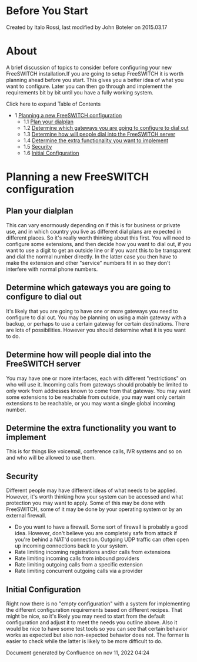 
# Before You Start 

 Created by  Italo Rossi, last modified by  John Boteler on 2015.03.17

# About

A brief discussion of topics to consider before configuring your new FreeSWITCH installation.If you are going to setup FreeSWITCH it is worth planning ahead before you start. This gives you a better idea of what you want to configure. Later you can then go through and implement the requirements bit by bit until you have a fully working system.

Click here to expand Table of Contents

* 1 [Planning a new FreeSWITCH configuration](#planning-a-new-freeswitch-configuration)  
   * 1.1 [Plan your dialplan](#plan-your-dialplan)  
   * 1.2 [Determine which gateways you are going to configure to dial out](#determine-which-gateways-you-are-going-to-configure-to-dial-out)  
   * 1.3 [Determine how will people dial into the FreeSWITCH server](#determine-how-will-people-dial-into-the-freeswitch-server)  
   * 1.4 [Determine the extra functionality you want to implement](#determine-the-extra-functionality-you-want-to-implement)  
   * 1.5 [Security](#security)  
   * 1.6 [Initial Configuration](#initial-configuration)

# Planning a new FreeSWITCH configuration

## Plan your dialplan

This can vary enormously depending on if this is for business or private use, and in which country you live as different dial plans are expected in different places. So it's really worth thinking about this first. You will need to configure some extensions, and then decide how you want to dial out, if you want to use a digit to get an outside line or if you want this to be transparent and dial the normal number directly. In the latter case you then have to make the extension and other "service" numbers fit in so they don't interfere with normal phone numbers.

## Determine which gateways you are going to configure to dial out

It's likely that you are going to have one or more gateways you need to configure to dial out. You may be planning on using a main gateway with a backup, or perhaps to use a certain gateway for certain destinations. There are lots of possibilities. However you should determine what it is you want to do.

## Determine how will people dial into the FreeSWITCH server

You may have one or more interfaces, each with different "restrictions" on who will use it. Incoming calls from gateways should probably be limited to only work from addresses known to come from that gateway. You may want some extensions to be reachable from outside, you may want only certain extensions to be reachable, or you may want a single global incoming number.

## Determine the extra functionality you want to implement

This is for things like voicemail, conference calls, IVR systems and so on and who will be allowed to use them.

## Security

Different people may have different ideas of what needs to be applied. However, it's worth thinking how your system can be accessed and what protection you may want to apply. Some of this may be done with FreeSWITCH, some of it may be done by your operating system or by an external firewall.

* Do you want to have a firewall. Some sort of firewall is probably a good idea. However, don't believe you are completely safe from attack if you're behind a NAT'd connection. Outgoing UDP traffic can often open up incoming connections back to your system.
* Rate limiting incoming registrations and/or calls from extensions
* Rate limiting incoming calls from inbound providers
* Rate limiting outgoing calls from a specific extension
* Rate limiting concurrent outgoing calls via a provider

## Initial Configuration

Right now there is no "empty configuration" with a system for implementing the different configuration requirements based on different recipes. That might be nice, so it's likely you may need to start from the default configuration and adjust it to meet the needs you outline above. Also it would be nice to have some test tools so you can see that certain behavior works as expected but also non-expected behavior does not. The former is easier to check while the latter is likely to be more difficult to do.

Document generated by Confluence on nov 11, 2022 04:24
